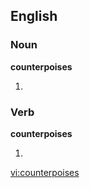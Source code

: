 ==English==

===Noun===
'''counterpoises'''

# {{plural of|[[counterpoise]]}}

===Verb===
'''counterpoises'''

# {{third-person singular of|counterpoise}}

[[vi:counterpoises]]